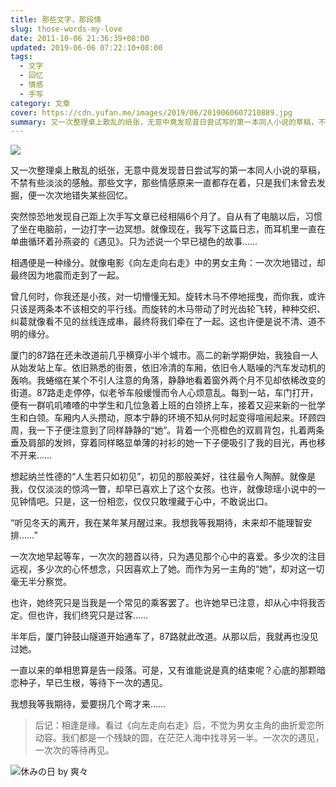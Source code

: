 ```yaml
---
title: 那些文字，那段情
slug: those-words-my-love
date: 2011-10-06 21:36:39+08:00
updated: 2019-06-06 07:22:10+08:00
tags:
  - 文字
  - 回忆
  - 情感
  - 手写
category: 文章
cover: https://cdn.yufan.me/images/2019/06/2019060607210889.jpg
summary: 又一次整理桌上散乱的纸张，无意中竟发现昔日尝试写的第一本同人小说的草稿，不禁有些淡淡的感触。那些文字，那些情感原来一直都存在着，只是我们未曾去发掘，便一次次地错失某些回忆。
---
```


![](https://cdn.yufan.me/images/2019/06/2019060607161615.jpg)

<MusicPlayer id={2697656415} />

又一次整理桌上散乱的纸张，无意中竟发现昔日尝试写的第一本同人小说的草稿，不禁有些淡淡的感触。那些文字，那些情感原来一直都存在着，只是我们未曾去发掘，便一次次地错失某些回忆。

突然惊恐地发现自己距上次手写文章已经相隔6个月了。自从有了电脑以后，习惯了坐在电脑前，一边打字一边冥想。就像现在，我写下这篇日志，而耳机里一直在单曲循环着孙燕姿的《遇见》。只为述说一个早已褪色的故事……

相遇便是一种缘分。就像电影《向左走向右走》中的男女主角：一次次地错过，却最终因为地震而走到了一起。

曾几何时，你我还是小孩，对一切懵懂无知。旋转木马不停地摇曳，而你我，或许只该是两条本不该相交的平行线。而旋转的木马带动了时光齿轮飞转，种种交织、纠葛就像看不见的丝线连成串，最终将我们牵在了一起。这也许便是说不清、道不明的缘分。

厦门的87路在还未改道前几乎横穿小半个城市。高二的新学期伊始，我独自一人从始发站上车。依旧熟悉的街景，依旧冷清的车厢，依旧令人聒噪的汽车发动机的轰响。我蜷缩在某个不引人注意的角落，静静地看着窗外两个月不见却依稀改变的街道。87路走走停停，似老爷车般缓慢而令人心烦意乱。每到一站，车门打开，便有一群叽叽喳喳的中学生和几位急着上班的白领挤上车，接着又迎来新的一批学生和白领。车厢内人头攒动，原本宁静的环境不知从何时起变得喧闹起来。环顾四周，我一下子便注意到了同样静静的“她”。背着一个亮橙色的双肩背包，扎着两条垂及肩部的发辫，穿着同样略显单薄的衬衫的她一下子便吸引了我的目光，再也移不开来……

想起纳兰性德的“人生若只如初见”，初见的那般美好，往往最令人陶醉。就像是我，仅仅淡淡的惊鸿一瞥，却早已喜欢上了这个女孩。也许，就像琼瑶小说中的一见钟情吧。只是，这一份相恋，仅仅只敢埋藏于心中，不敢说出口。

“听见冬天的离开，我在某年某月醒过来。我想我等我期待，未来却不能理智安排……”

一次次地早起等车，一次次的翘首以待，只为遇见那个心中的喜爱。多少次的注目远视，多少次的心怀想念，只因喜欢上了她。而作为另一主角的“她”，却对这一切毫无半分察觉。

也许，她终究只是当我是一个常见的乘客罢了。也许她早已注意，却从心中将我否定。但也许，我们终究只是过客……

半年后，厦门钟鼓山隧道开始通车了，87路就此改道。从那以后，我就再也没见过她。

一直以来的单相思算是告一段落。可是，又有谁能说是真的结束呢？心底的那颗暗恋种子，早已生根，等待下一次的遇见。

我想我等我期待，爱要拐几个弯才来……

>后记：相逢是缘。看过《向左走向右走》后，不觉为男女主角的曲折爱恋所动容。我们都是一个残缺的圆，在茫茫人海中找寻另一半。一次次的遇见，一次次的等待再见。

![休みの日 by 爽々](https://cdn.yufan.me/images/2019/06/2019060607183287.jpg)
